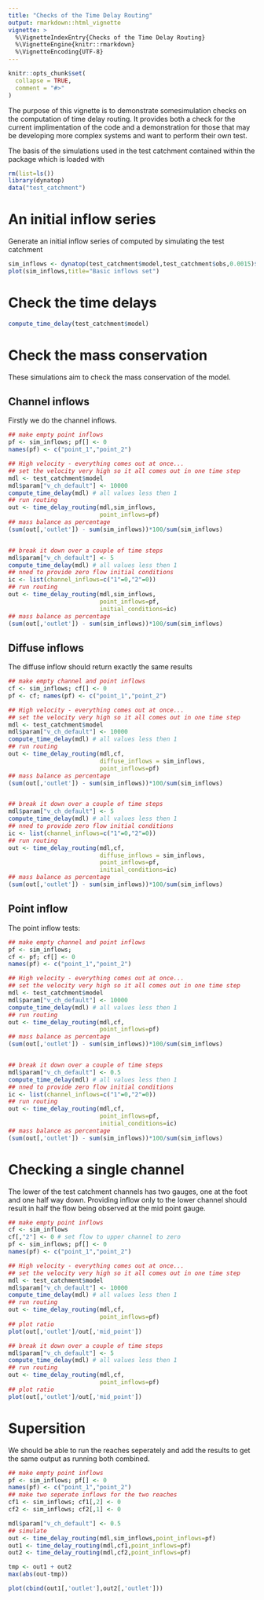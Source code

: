 ```yaml
---
title: "Checks of the Time Delay Routing"
output: rmarkdown::html_vignette
vignette: >
  %\VignetteIndexEntry{Checks of the Time Delay Routing}
  %\VignetteEngine{knitr::rmarkdown}
  %\VignetteEncoding{UTF-8}
---
```


```r
knitr::opts_chunk$set(
  collapse = TRUE,
  comment = "#>"
)
```
The purpose of this vignette is to demonstrate somesimulation checks on the
computation of time delay routing. It provides both a check for
the current implimentation of the code and a demonstration for those that may
be developing more complex systems and want to perform their own test.

The basis of the simulations used in the test catchment contained within the
package which is loaded with
```r
rm(list=ls())
library(dynatop)
data("test_catchment")
```
# An initial inflow series
Generate an initial inflow series of computed by simulating the test catchment
```r
sim_inflows <- dynatop(test_catchment$model,test_catchment$obs,0.0015)$channel_input
plot(sim_inflows,title="Basic inflows set")
```

# Check the time delays
```r
compute_time_delay(test_catchment$model)
```

# Check the mass conservation
These simulations aim to check the mass conservation of the model. 

## Channel inflows
Firstly we do the channel inflows.
```r
## make empty point inflows
pf <- sim_inflows; pf[] <- 0
names(pf) <- c("point_1","point_2")

## High velocity - everything comes out at once...
## set the velocity very high so it all comes out in one time step
mdl <- test_catchment$model
mdl$param["v_ch_default"] <- 10000
compute_time_delay(mdl) # all values less then 1
## run routing
out <- time_delay_routing(mdl,sim_inflows,
                          point_inflows=pf)
## mass balance as percentage
(sum(out[,'outlet']) - sum(sim_inflows))*100/sum(sim_inflows)


## break it down over a couple of time steps
mdl$param["v_ch_default"] <- 5
compute_time_delay(mdl) # all values less then 1
## nned to provide zero flow initial conditions
ic <- list(channel_inflows=c("1"=0,"2"=0))
## run routing
out <- time_delay_routing(mdl,sim_inflows,
                          point_inflows=pf,
                          initial_conditions=ic)
## mass balance as percentage
(sum(out[,'outlet']) - sum(sim_inflows))*100/sum(sim_inflows)
```

## Diffuse inflows
The diffuse inflow should return exactly the same results
```r
## make empty channel and point inflows
cf <- sim_inflows; cf[] <- 0
pf <- cf; names(pf) <- c("point_1","point_2")

## High velocity - everything comes out at once...
## set the velocity very high so it all comes out in one time step
mdl <- test_catchment$model
mdl$param["v_ch_default"] <- 10000
compute_time_delay(mdl) # all values less then 1
## run routing
out <- time_delay_routing(mdl,cf,
                          diffuse_inflows = sim_inflows,
                          point_inflows=pf)
## mass balance as percentage
(sum(out[,'outlet']) - sum(sim_inflows))*100/sum(sim_inflows)


## break it down over a couple of time steps
mdl$param["v_ch_default"] <- 5
compute_time_delay(mdl) # all values less then 1
## nned to provide zero flow initial conditions
ic <- list(channel_inflows=c("1"=0,"2"=0))
## run routing
out <- time_delay_routing(mdl,cf,
                          diffuse_inflows = sim_inflows,
                          point_inflows=pf,
                          initial_conditions=ic)
## mass balance as percentage
(sum(out[,'outlet']) - sum(sim_inflows))*100/sum(sim_inflows)
```

## Point inflow
The point inflow tests:
```r
## make empty channel and point inflows
pf <- sim_inflows;
cf <- pf; cf[] <- 0
names(pf) <- c("point_1","point_2")

## High velocity - everything comes out at once...
## set the velocity very high so it all comes out in one time step
mdl <- test_catchment$model
mdl$param["v_ch_default"] <- 10000
compute_time_delay(mdl) # all values less then 1
## run routing
out <- time_delay_routing(mdl,cf,
                          point_inflows=pf)
## mass balance as percentage
(sum(out[,'outlet']) - sum(sim_inflows))*100/sum(sim_inflows)


## break it down over a couple of time steps
mdl$param["v_ch_default"] <- 0.5
compute_time_delay(mdl) # all values less then 1
## nned to provide zero flow initial conditions
ic <- list(channel_inflows=c("1"=0,"2"=0))
## run routing
out <- time_delay_routing(mdl,cf,
                          point_inflows=pf,
                          initial_conditions=ic)
## mass balance as percentage
(sum(out[,'outlet']) - sum(sim_inflows))*100/sum(sim_inflows)
```

# Checking a single channel
The lower of the test catchment channels has two gauges, one at the foot and
one half way down. Providing inflow only to the lower channel should result in
half the flow being observed at the mid point gauge.
```r
## make empty point inflows
cf <- sim_inflows
cf[,"2"] <- 0 # set flow to upper channel to zero
pf <- sim_inflows; pf[] <- 0
names(pf) <- c("point_1","point_2")

## High velocity - everything comes out at once...
## set the velocity very high so it all comes out in one time step
mdl <- test_catchment$model
mdl$param["v_ch_default"] <- 10000
compute_time_delay(mdl) # all values less then 1
## run routing
out <- time_delay_routing(mdl,cf,
                          point_inflows=pf)
## plot ratio
plot(out[,'outlet']/out[,'mid_point'])

## break it down over a couple of time steps
mdl$param["v_ch_default"] <- 5
compute_time_delay(mdl) # all values less then 1
## run routing
out <- time_delay_routing(mdl,cf,
                          point_inflows=pf)
## plot ratio
plot(out[,'outlet']/out[,'mid_point'])
```

# Supersition
We should be able to run the reaches seperately and add the results to get the
same output as running both combined.
```r
## make empty point inflows
pf <- sim_inflows; pf[] <- 0
names(pf) <- c("point_1","point_2")
## make two seperate inflows for the two reaches
cf1 <- sim_inflows; cf1[,2] <- 0
cf2 <- sim_inflows; cf2[,1] <- 0

mdl$param["v_ch_default"] <- 0.5
## simulate
out <- time_delay_routing(mdl,sim_inflows,point_inflows=pf)
out1 <- time_delay_routing(mdl,cf1,point_inflows=pf)
out2 <- time_delay_routing(mdl,cf2,point_inflows=pf)

tmp <- out1 + out2
max(abs(out-tmp))

plot(cbind(out1[,'outlet'],out2[,'outlet']))

```
